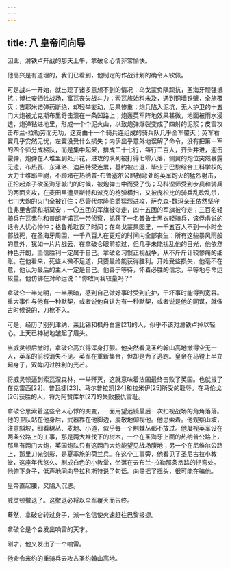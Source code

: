 ```yaml
---
---
---
```

title: 八 皇帝问向导
---




因此，滑铁卢开战的那天上午，拿破仑心情非常愉快。

他高兴是有道理的，我们已看到，他制定的作战计划的确令人钦佩。

可是战斗一开始，就出现了诸多意想不到的情况：乌戈蒙负隅顽抗，圣海牙顽强抵抗；博杜安牺牲战场，富瓦丧失战斗力；索瓦旅始料未及，遇到铜墙铁壁，全旅覆灭；吉耶米诺弹药断绝，却轻举妄动，后果惨重；炮兵陷入泥坑，无人护卫的十五门大炮被尤克斯布里奇击溃在一条凹路上；炮轰英军阵地效果甚微，地面被雨水浸透，炮弹钻进地里，形成一个个泥火山，以致炮弹爆裂变成了四射的泥浆；皮雷攻击布兰-拉勒劳而无功，这支由十一个骑兵连组成的骑兵队几乎全军覆灭；英军右翼几乎安然无忧，左翼没受什么损失；内伊出乎意外地误解了命令，没有把第一军的四个师分成梯队，而是集中起来，排成二十七行，每行二百人，齐头并进，迎击霰弹，炮弹在人堆里到处开花，进攻的队列被打得七零八落，侧翼的炮位突然暴露无遗，布热瓦、东泽洛、迪吕特受连累，基约被击退，毕业于巴黎综合工科学校的大力士维耶中尉，不顾堵在热纳普-布鲁塞尔公路拐弯处的英军炮火的猛烈射击，正抡起斧子砍圣海牙城门的时候，被炮弹击中而受了伤；马科涅师受到步兵和骑兵的两面夹攻，在麦田里遭贝斯特和派克的枪弹横扫，又被庞松比的骑兵乱砍乱杀，七门大炮的火门全被钉住；尽管代尔隆伯爵猛烈进攻，萨克森-魏玛亲王依然坚守住弗里舍蒙和斯莫安；一〇五团的军旗被夺走，四十五团的军旗被夺走；三百名轻骑兵在瓦弗尔和普朗斯诺瓦一带侦察，抓获了一名普鲁士黑衣轻骑兵，该俘虏说的话令人忧心忡忡；格鲁希耽误了时间；在乌戈蒙果园里，一千五百人不到一小时全部战死，在圣海牙周围，一千八百人在更短的时间内全部丧生：所有这些暴风雨般的意外，犹如一片片战云，在拿破仑眼前掠过，但几乎未能扰乱他的目光，他依然神色开朗，坚信胜利一定属于自己。拿破仑习惯正视战争，从不斤斤计较惨痛的细账。在他看来，死些人微不足道，只要最终能获得胜利。开始受些损失，他毫不在意，他认为最后的主人一定是自己。他善于等待，怀着必胜的信念，平等地与命运较量。他仿佛在对命运说：“你敢同我较量吗？”

拿破仑一半光明，一半黑暗，感到自己做好事时受到庇护，干坏事时能得到宽容。重大事件与他有一种默契，或者说他自认为有一种默契，或者说是他的同谋，就像古时候说的，刀枪不入。

可是，经历了别列津纳、莱比锡和枫丹白露[21]的人，似乎不该对滑铁卢掉以轻心。上天已神秘地皱起了眉头。

当威灵顿后撤时，拿破仑高兴得浑身打颤。他突然看见圣约翰山高地撤得空无一人，英军的前线消失不见。英军在重新集合，但却是为了逃跑。皇帝在马镫上半立起身子，双眸闪过胜利的光芒。

将威灵顿逼到索瓦涅森林，一举歼灭，这就意味着法国最终击败了英国。也就报了在克雷西[22]、普瓦捷[23]、马尔普拉凯[24]和拉米伊[25]所受的耻辱。在马伦戈[26]获胜的人，将为阿赞库尔[27]的失败报仇雪耻。

拿破仑思索着这些令人心悸的突变，一面用望远镜最后一次扫视战场的角角落落。他的卫队站在他身后，武器靠在他脚边，虔敬地仰视他。他思索着。他观察山坡，注意斜坡，细看树丛、麦地、小道，似乎每一个荆棘丛都不放过。他凝视英军设在两条公路上的工事，那是两大堆伐下的树木，一个在圣海牙上面的热纳普公路上，那里有两门大炮，英国炮队只有这两门大炮能望见战场腹地；另一个在尼维尔公路上，那里刀光剑影，是夏塞旅的荷兰兵。在这个工事旁，他看见了圣尼古拉小教堂，这座年代悠久、刷成白色的小教堂，坐落在去布兰-拉勒那条岔路的拐弯处。他俯下身子，低声地同向导拉科斯特说了句话。向导摇了摇头，很可能在骗他。

皇帝直起腰，又陷入沉思。

威灵顿撤退了。这撤退必将以全军覆灭而告终。

蓦然，拿破仑转过身子，派一名信使火速赶往巴黎报捷。

拿破仑是个会发出响雷的天才。

刚才，他又发出了一个响雷。

他命令米约的重骑兵去攻占圣约翰山高地。